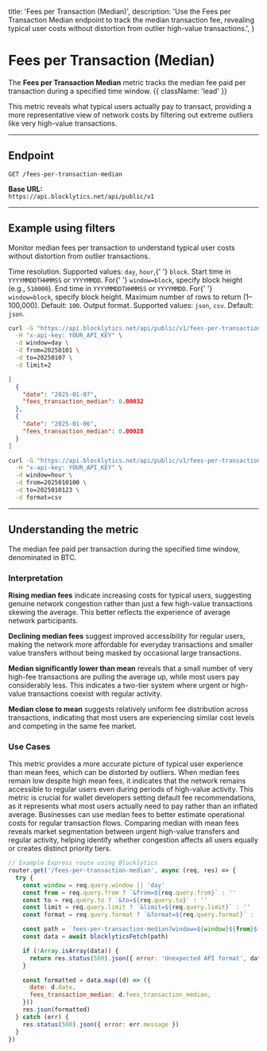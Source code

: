   title: 'Fees per Transaction (Median)',
  description:
    'Use the Fees per Transaction Median endpoint to track the median transaction fee, revealing typical user costs without distortion from outlier high-value transactions.',
}

# Fees per Transaction (Median)

The **Fees per Transaction Median** metric tracks the median fee paid per transaction during a specified time window. {{ className: 'lead' }}

This metric reveals what typical users actually pay to transact, providing a more representative view of network costs by filtering out extreme outliers like very high-value transactions.

---

## Endpoint

`GET /fees-per-transaction-median`

**Base URL:**  
`https://api.blocklytics.net/api/public/v1`

---

## Example using filters

<Row>
  <Col>

Monitor median fees per transaction to understand typical user costs without distortion from outlier transactions.

<Properties>
  <Property name="window" type="string">
    Time resolution. Supported values: <code>day</code>, <code>hour</code>,{' '}
    <code>block</code>.
  </Property>
  <Property name="from" type="string">
    Start time in <code>YYYYMMDDTHHMMSS</code> or <code>YYYYMMDD</code>. For{' '}
    <code>window=block</code>, specify block height (e.g., <code>510000</code>).
  </Property>
  <Property name="to" type="string">
    End time in <code>YYYYMMDDTHHMMSS</code> or <code>YYYYMMDD</code>. For{' '}
    <code>window=block</code>, specify block height.
  </Property>
  <Property name="limit" type="integer">
    Maximum number of rows to return (1–100,000). Default: <code>100</code>.
  </Property>
  <Property name="format" type="string">
    Output format. Supported values: <code>json</code>, <code>csv</code>.
    Default: <code>json</code>.
  </Property>
</Properties>

  </Col>
  <Col>

```bash {title="Requesting Fees per Transaction Median data"}
curl -G "https://api.blocklytics.net/api/public/v1/fees-per-transaction-median" \
  -H "x-api-key: YOUR_API_KEY" \
  -d window=day \
  -d from=20250101 \
  -d to=20250107 \
  -d limit=2
```

```json {title="Sample JSON response"}
[
  {
    "date": "2025-01-07",
    "fees_transaction_median": 0.00032
  },
  {
    "date": "2025-01-06",
    "fees_transaction_median": 0.00028
  }
]
```

```bash {title="Exporting as CSV"}
curl -G "https://api.blocklytics.net/api/public/v1/fees-per-transaction-median" \
  -H "x-api-key: YOUR_API_KEY" \
  -d window=hour \
  -d from=2025010100 \
  -d to=2025010123 \
  -d format=csv
```

  </Col>
</Row>

---

## Understanding the metric

<Row>
  <Col>

<Properties>
  <Property name="fees_transaction_median" type="number">
    The median fee paid per transaction during the specified time window,
    denominated in BTC.
  </Property>
</Properties>

### Interpretation

**Rising median fees** indicate increasing costs for typical users, suggesting genuine network congestion rather than just a few high-value transactions skewing the average. This better reflects the experience of average network participants.

**Declining median fees** suggest improved accessibility for regular users, making the network more affordable for everyday transactions and smaller value transfers without being masked by occasional large transactions.

**Median significantly lower than mean** reveals that a small number of very high-fee transactions are pulling the average up, while most users pay considerably less. This indicates a two-tier system where urgent or high-value transactions coexist with regular activity.

**Median close to mean** suggests relatively uniform fee distribution across transactions, indicating that most users are experiencing similar cost levels and competing in the same fee market.

### Use Cases

This metric provides a more accurate picture of typical user experience than mean fees, which can be distorted by outliers. When median fees remain low despite high mean fees, it indicates that the network remains accessible to regular users even during periods of high-value activity. This metric is crucial for wallet developers setting default fee recommendations, as it represents what most users actually need to pay rather than an inflated average. Businesses can use median fees to better estimate operational costs for regular transaction flows. Comparing median with mean fees reveals market segmentation between urgent high-value transfers and regular activity, helping identify whether congestion affects all users equally or creates distinct priority tiers.

  </Col>
  <Col>

```js {title="Node.js (Express) example"}
// Example Express route using Blocklytics
router.get('/fees-per-transaction-median', async (req, res) => {
  try {
    const window = req.query.window || 'day'
    const from = req.query.from ? `&from=${req.query.from}` : ''
    const to = req.query.to ? `&to=${req.query.to}` : ''
    const limit = req.query.limit ? `&limit=${req.query.limit}` : ''
    const format = req.query.format ? `&format=${req.query.format}` : ''

    const path = `fees-per-transaction-median?window=${window}${from}${to}${limit}${format}`
    const data = await blocklyticsFetch(path)

    if (!Array.isArray(data)) {
      return res.status(500).json({ error: 'Unexpected API format', data })
    }

    const formatted = data.map((d) => ({
      date: d.date,
      fees_transaction_median: d.fees_transaction_median,
    }))
    res.json(formatted)
  } catch (err) {
    res.status(500).json({ error: err.message })
  }
})
```

  </Col>
</Row>
